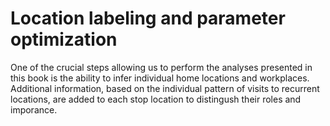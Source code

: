 # Location labeling and parameter optimization {#optimization}

One of the crucial steps allowing us to perform the analyses presented in this book is the ability to infer individual home locations and workplaces. Additional information, based on the individual pattern of visits to recurrent locations, are added to each stop location to distingush their roles and imporance. 
